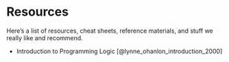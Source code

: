 # Resources

Here's a list of resources, cheat sheets, reference materials, and stuff we really like and recommend.

- Introduction to Programming Logic [@lynne_ohanlon_introduction_2000]
